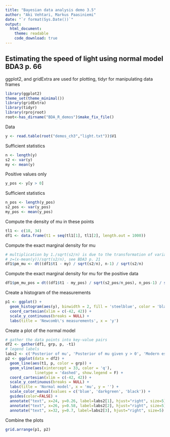 ```yaml
---
title: "Bayesian data analysis demo 3.5"
author: "Aki Vehtari, Markus Paasiniemi"
date: "`r format(Sys.Date())`"
output:
  html_document:
    theme: readable
    code_download: true
---
```

## Estimating the speed of light using normal model BDA3 p. 66

ggplot2, and gridExtra are used for plotting, tidyr for
manipulating data frames

```r
library(ggplot2)
theme_set(theme_minimal())
library(gridExtra)
library(tidyr)
library(rprojroot)
root<-has_dirname("BDA_R_demos")$make_fix_file()
```

Data

```r
y <- read.table(root("demos_ch3","light.txt"))$V1
```

Sufficient statistics

```r
n <- length(y)
s2 <- var(y)
my <- mean(y)
```

Positive values only

```r
y_pos <- y[y > 0]
```

Sufficient statistics

```r
n_pos <- length(y_pos)
s2_pos <- var(y_pos)
my_pos <- mean(y_pos)
```

Compute the density of mu in these points

```r
tl1 <- c(18, 34)
df1 <- data.frame(t1 = seq(tl1[1], tl1[2], length.out = 1000))
```

Compute the exact marginal density for mu

```r
# multiplication by 1./sqrt(s2/n) is due to the transformation of variable
# z=(x-mean(y))/sqrt(s2/n), see BDA3 p. 21
df1$pm_mu <- dt((df1$t1 - my) / sqrt(s2/n), n-1) / sqrt(s2/n)
```

Compute the exact marginal density for mu for the positive data

```r
df1$pm_mu_pos = dt((df1$t1 - my_pos) / sqrt(s2_pos/n_pos), n_pos-1) / sqrt(s2_pos/n_pos)
```

Create a histogram of the measurements

```r
p1 <- ggplot() +
  geom_histogram(aes(y), binwidth = 2, fill = 'steelblue', color = 'black') +
  coord_cartesian(xlim = c(-42, 42)) +
  scale_y_continuous(breaks = NULL) +
  labs(title = 'Newcomb\'s measurements', x = 'y')
```

Create a plot of the normal model

```r
# gather the data points into key-value pairs
df2 <- gather(df1, grp, p, -t1)
# legend labels
labs2 <- c('Posterior of mu', 'Posterior of mu given y > 0', 'Modern estimate')
p2 <- ggplot(data = df2) +
  geom_line(aes(t1, p, color = grp)) +
  geom_vline(aes(xintercept = 33, color = 'q'),
             linetype = 'dashed', show.legend = F) +
  coord_cartesian(xlim = c(-42, 42)) +
  scale_y_continuous(breaks = NULL) +
  labs(title = 'Normal model', x = 'mu', y = '') +
  scale_color_manual(values = c('blue', 'darkgreen', 'black')) +
  guides(color=FALSE) +
  annotate("text", x=24, y=0.26, label=labs2[1], hjust="right", size=5) +
  annotate("text", x=26, y=0.58, label=labs2[2], hjust="right", size=5) +
  annotate("text", x=32, y=0.7, label=labs2[3], hjust="right", size=5)
```

Combine the plots

```r
grid.arrange(p1, p2)
```

